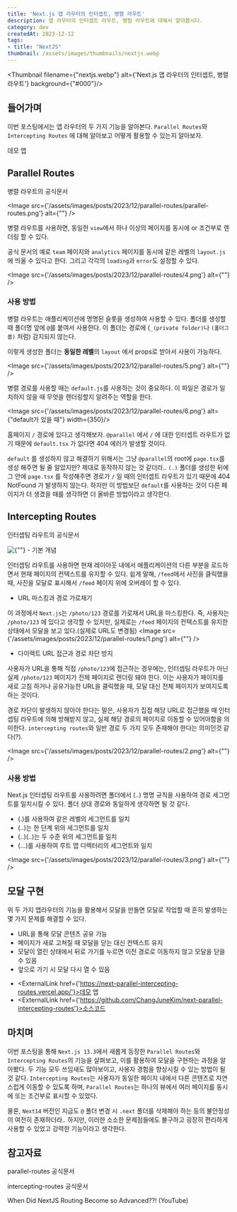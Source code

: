 ```yaml
---
title: 'Next.js 앱 라우터의 인터셉트, 병렬 라우트'
description: 앱 라우터의 인터셉트 라우트, 병렬 라우트에 대해서 알아봅시다.
category: dev
createdAt: 2023-12-12
tags:
- title: "NextJS"
thumbnail: /assets/images/thumbnails/nextjs.webp
---
```

<Thumbnail filename={"nextjs.webp"} alt={'Next.js 앱 라우터의 인터셉트, 병렬 라우트'} background={"#000"}/>

<Divider/>



## 들어가며
이번 포스팅에서는 앱 라우터의 두 가지 기능을 알아본다. `Parallel Routes`와 `Intercepting Routes` 에 대해 알아보고 어떻게 활용할 수 있는지 알아보자.

<p><ExternalLink href={'https://next-parallel-intercepting-routes.vercel.app/'}>데모 앱</ExternalLink></p>

## Parallel Routes

<p><ExternalLink href={'https://nextjs.org/docs/app/building-your-application/routing/parallel-routes#defaultjs'}>병렬 라우트의 공식문서</ExternalLink></p>

<Image src={'/assets/images/posts/2023/12/parallel-routes/parallel-routes.png'} alt={""} />

병렬 라우트를 사용하면, 동일한 `view`에서 하나 이상의 페이지를 동시에 or 조건부로 렌더링 할 수 있다.

공식 문서의 예로 `team` 페이지와 `analytics` 페이지를 동시에 같은 레벨의 `layout.js` 에 띄울 수 있다고 한다. 그리고 각각의 `loading`과 `error`도 설정할 수 있다.

<Image src={'/assets/images/posts/2023/12/parallel-routes/4.png'} alt={""} />

### 사용 방법

병렬 라우트는 애플리케이션에 명명된 슬롯을 생성하여 사용할 수 있다.
폴더를 생성할 때 폴더명 앞에 `@`를 붙여서 사용한다. 이 폴더는 경로에 (`_(private folder)`나 `(폴더그룹)` 처럼) 감지되지 않는다.

이렇게 생성한 폴더는 **동일한 레벨**의 `layout` 에서 props로 받아서 사용이 가능하다.

<Image src={'/assets/images/posts/2023/12/parallel-routes/5.png'} alt={""} />

병렬 경로를 사용할 때는 `default.js`를 사용하는 것이 중요하다. 이 파일은 경로가 일치하지 않을 때 무엇을 렌더링할지 알려주는 역할을 한다.

<Image src={'/assets/images/posts/2023/12/parallel-routes/6.png'} alt={"default가 있을 때"} width={350}/>

홈페이지 `/` 경로에 있다고 생각해보자. `@parallel` 에서 `/` 에 대한 인터셉트 라우트가 없기 때문에 `default.tsx` 가 없다면 404 에러가 발생할 것이다.

`default` 를 생성하지 않고 해결하기 위해서는 그냥 `@parallel`의 root에 `page.tsx`를 생성 해주면 될 줄 알았지만? 제대로 동작하지 않는 것 같더라..
`(.)` 폴더를 생성한 뒤에 그 안에 `page.tsx` 를 작성해주면 경로가 `/` 일 때의 인터셉트 라우트가 있기 때문에 404 NotFound 가 발생하지 않는다. 하지만 이 방법보단
`default`를 사용하는 것이 다른 페이지가 더 생겼을 때를 생각하면 더 올바른 방법이라고 생각한다.

## Intercepting Routes
<p><ExternalLink href={'https://nextjs.org/docs/app/building-your-application/routing/intercepting-routes'}>인터셉팅 라우트의 공식문서</ExternalLink></p>
<Image src={'/assets/images/posts/2023/12/parallel-routes/intercepting-routes.png'} alt={""} />
- 기본 개념

인터셉팅 라우트를 사용하면 현재 레이아웃 내에서 애플리케이션의 다른 부분을 로드하면서 현재 페이지의 컨텍스트를 유지할 수 있다.
쉽게 말해, `/feed`에서 사진을 클릭했을 때, 사진을 모달로 표시해서 `/feed` 페이지 위에 오버레이 할 수 있다.

- URL 마스킹과 경로 가로채기

이 과정에서 `Next.js`는 `/photo/123` 경로를 가로채서 URL을 마스킹한다. 즉, 사용자는 `/photo/123` 에 있다고 생각할 수 있지만, 실제로는 `/feed` 페이지의 컨텍스트를 유지한 상태에서 모달을 보고 있다.(실제로 URL도 변경됨)
<Image src={'/assets/images/posts/2023/12/parallel-routes/1.png'} alt={""} />

- 다이렉트 URL 접근과 경로 차단 방지

사용자가 URL을 통해 직접 `/photo/123`에 접근하는 경우에는, 인터셉팅 라우트가 아닌 실제 `/photo/123` 페이지가 전체 페이지로 렌더링 돼야 한다. 이는 사용자가 페이지를 새로 고침 하거나 공유가능한 URL을 클릭했을 때, 모달 대신 전체 페이지가 보여지도록 하는 것이다.

경로 차단이 발생하지 않아야 한다는 말은, 사용자가 집접 해당 URL로 접근했을 때 인터셉팅 라우트에 의해 방해받지 않고, 실제 해당 경로의 페이지로 이동할 수 있어야함을 의미한다. `intercepting routes`와 일반 경로 두 가지 모두 존재해야 한다는 의미인것 같다(?).

<Image src={'/assets/images/posts/2023/12/parallel-routes/2.png'} alt={""} />

### 사용 방법

Next.js 인터셉팅 라우트를 사용하려면 폴더에서 (..) 명명 규칙을 사용하여 경로 세그먼트를 일치시킬 수 있다. 폴더 상대 경로와 동일하게 생각하면 될 것 같다.

- (.)를 사용하여 같은 레벨의 세그먼트를 일치
- (..)는 한 단계 위의 세그먼트를 일치
- (..)(..)는 두 수준 위의 세그먼트를 일치
- (...)를 사용하여 루트 앱 디렉터리의 세그먼트와 일치

<Image src={'/assets/images/posts/2023/12/parallel-routes/3.png'} alt={""} />

## 모달 구현

위 두 가지 앱라우터의 기능을 활용해서 모달을 만들면 모달로 작업할 때 흔히 발생하는 몇 가지 문제를 해결할 수 있다.
- URL을 통해 모달 콘텐츠 공유 가능
- 페이지가 새로 고쳐질 때 모달을 닫는 대신 컨텍스트 유지
- 모달이 열린 상태에서 뒤로 가기를 누르면 이전 경로로 이동하지 않고 모달을 닫을 수 있음
- 앞으로 가기 시 모달 다시 열 수 있음

<Divider/>

* <ExternalLink href={'https://next-parallel-intercepting-routes.vercel.app/'}>데모 앱</ExternalLink>
* <ExternalLink href={'https://github.com/ChangJuneKim/next-parallel-intercepting-routes'}>소스코드</ExternalLink>

## 마치며
이번 포스팅을 통해 `Next.js 13.3`에서 새롭게 등장한 `Parallel Routes`와 `Intercepting Routes`의 기능을 살펴보고, 이를 활용하여 모달을 구현하는 과정을 알아봤다. 두 기능 모두 쓰임새도 많아보이고, 사용자 경험을 향상시킬 수 있는 방법이 될 것 같다.
`Intercepting Routes`는 사용자가 동일한 페이지 내에서 다른 콘텐츠로 자연스럽게 이동할 수 있도록 하며, `Parallel Routes`는 하나의 뷰에서 여러 페이지를 동시에 또는 조건부로 표시할 수 있었다.

물론, `Next14` 버전인 지금도 `@` 폴더 변경 시 `.next` 폴더를 삭제해야 하는 등의 불안정성이 여전히 존재하더라.. 하지만, 이러한 소소한 문제점들에도 불구하고 굉장히 편리하게 사용할 수 있었고 강력한 기능이라고 생각한다.


## 참고자료
<p><ExternalLink href={'https://nextjs.org/docs/app/building-your-application/routing/parallel-routes'}>parallel-routes 공식문서</ExternalLink></p>
<p><ExternalLink href={'https://nextjs.org/docs/app/building-your-application/routing/intercepting-routes'}>intercepting-routes 공식문서</ExternalLink></p>
<p><ExternalLink href={'https://www.youtube.com/watch?v=pTsmh36ZB8c'}>When Did NextJS Routing Become so Advanced??! (YouTube)</ExternalLink></p>







